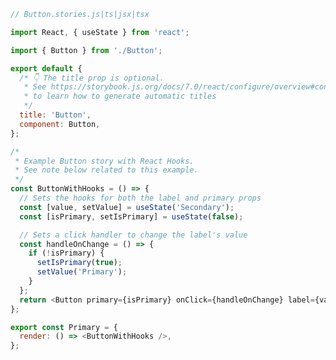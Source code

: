 ```js
// Button.stories.js|ts|jsx|tsx

import React, { useState } from 'react';

import { Button } from './Button';

export default {
  /* 👇 The title prop is optional.
   * See https://storybook.js.org/docs/7.0/react/configure/overview#configure-story-loading
   * to learn how to generate automatic titles
   */
  title: 'Button',
  component: Button,
};

/*
 * Example Button story with React Hooks.
 * See note below related to this example.
 */
const ButtonWithHooks = () => {
  // Sets the hooks for both the label and primary props
  const [value, setValue] = useState('Secondary');
  const [isPrimary, setIsPrimary] = useState(false);

  // Sets a click handler to change the label's value
  const handleOnChange = () => {
    if (!isPrimary) {
      setIsPrimary(true);
      setValue('Primary');
    }
  };
  return <Button primary={isPrimary} onClick={handleOnChange} label={value} />;
};

export const Primary = {
  render: () => <ButtonWithHooks />,
};
```